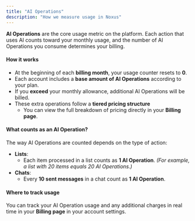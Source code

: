```yaml
---
title: "AI Operations"
description: "How we measure usage in Noxus"
---
```


**AI Operations** are the core usage metric on the platform. Each action that uses AI counts toward your monthly usage, and the number of AI Operations you consume determines your billing.

#### **How it works**

- At the beginning of each **billing month**, your usage counter resets to **0**.
- Each account includes a **base amount of AI Operations** according to your plan.
- If you **exceed** your monthly allowance, additional AI Operations will be billed.
- These extra operations follow a **tiered pricing structure**
  - You can view the full breakdown of pricing directly in your **Billing page**.

#### **What counts as an AI Operation?**

The way AI Operations are counted depends on the type of action:

- **Lists**:
  - Each item processed in a list counts as **1 AI Operation**. _(For example, a list with 20 items equals 20 AI Operations.)_
- **Chats**:
  - Every **10 sent messages** in a chat count as **1 AI Operation**.

#### **Where to track usage**

You can track your AI Operation usage and any additional charges in real time in your **Billing page** in your account settings.
